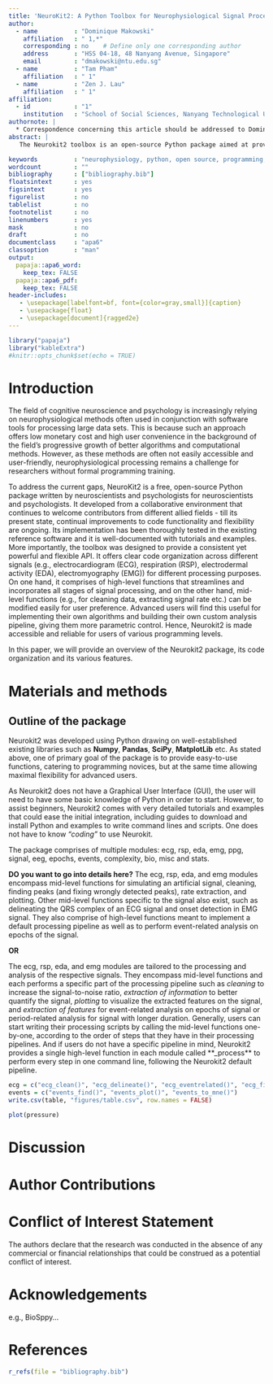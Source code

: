 ```yaml
---
title: 'NeuroKit2: A Python Toolbox for Neurophysiological Signal Processing'
author: 
  - name          : "Dominique Makowski"
    affiliation   : " 1,*"
    corresponding : no    # Define only one corresponding author
    address       : "HSS 04-18, 48 Nanyang Avenue, Singapore"
    email         : "dmakowski@ntu.edu.sg"
  - name          : "Tam Pham"
    affiliation   : " 1"
  - name          : "Zen J. Lau"
    affiliation   : " 1"
affiliation:
  - id            : "1"
    institution   : "School of Social Sciences, Nanyang Technological University, Singapore"
authornote: |
  * Correspondence concerning this article should be addressed to Dominique Makowski (HSS 04-18, 48 Nanyang Avenue, Singapore; dmakowski@ntu.edu.sg).
abstract: |
   The Neurokit2 toolbox is an open-source Python package aimed at providing users with comprehensive and flexible functionality in neurophysiological signal processing. It developed from a collaborative project aimed at offering programming ease for both novice and advanced users to perform elaborate analyses of electrocardiogram (ECG), respiratory (RSP), electrodermal activity (EDA), and electromyography (EMG) data. It comprises of a consistent set of user-friendly, high-level functions that implements an all-in-one cleaning, preprocessing, and processing pipeline with sensible defaults. At the same time, greater flexibility and parametric control can be achieved by using Neurokit2's mid-level functions to build a custom analysis pipeline. [talk about novelty?]

keywords          : "neurophysiology, python, open source, programming, signal processing, ECG, EDA, EMG, RSP"
wordcount         : ""
bibliography      : ["bibliography.bib"]
floatsintext      : yes
figsintext        : yes
figurelist        : no
tablelist         : no
footnotelist      : no
linenumbers       : yes
mask              : no
draft             : no
documentclass     : "apa6"
classoption       : "man"
output: 
  papaja::apa6_word:
    keep_tex: FALSE
  papaja::apa6_pdf:
    keep_tex: FALSE
header-includes:
   - \usepackage[labelfont=bf, font={color=gray,small}]{caption}
   - \usepackage{float}
   - \usepackage[document]{ragged2e}
---
```


\justify

```r
library("papaja")
library("kableExtra")
#knitr::opts_chunk$set(echo = TRUE)
```

# Introduction

The field of cognitive neuroscience and psychology is increasingly relying on neurophysiological methods often used in conjunction with software tools for processing large data sets. This is because such an approach offers low monetary cost and high user convenience in the background of the field's progressive growth of better algorithms and computational methods. However, as these methods are often not easily accessible and user-friendly, neurophysiological processing remains a challenge for researchers without formal programming training.

To address the current gaps, NeuroKit2 is a free, open-source Python package written by neuroscientists and psychologists for neuroscientists and psychologists. It developed from a collaborative environment that continues to welcome contributors from different allied fields - till its present state, continual improvements to code functionality and flexibility are ongoing. Its implementation has been thoroughly tested in the existing reference software and it is well-documented with tutorials and examples. More importantly, the toolbox was designed to provide a consistent yet powerful and flexible API. It offers clear code organization across different signals (e.g., electrocardiogram (ECG), respiration (RSP), electrodermal activity (EDA), electromyography (EMG)) for different processing purposes. On one hand, it comprises of high-level functions that streamlines and incorporates all stages of signal processing, and on the other hand, mid-level functions (e.g., for cleaning data, extracting signal rate etc.) can be modified easily for user preference. Advanced users will find this useful for implementing their own algorithms and building their own custom analysis pipeline, giving them more parametric control. Hence, Neurokit2 is made accessible and reliable for users of various programming levels.

In this paper, we will provide an overview of the Neurokit2 package, its code organization and its various features.


# Materials and methods

## Outline of the package

Neurokit2 was developed using Python drawing on well-established existing libraries such as **Numpy**, **Pandas**, **SciPy**, **MatplotLib** etc. As stated above, one of primary goal of the package is to provide easy-to-use functions, catering to programming novices, but at the same time allowing maximal flexibility for advanced users. 

As Neurokit2 does not have a Graphical User Interface (GUI), the user will need to have some basic knowledge of Python in order to start. However, to assist beginners, Neurokit2 comes with very detailed tutorials and examples that could ease the initial integration, including guides to download and install Python and examples to write command lines and scripts. One does not have to know *"coding"* to use Neurokit. 

The package comprises of multiple modules: ecg, rsp, eda, emg, ppg, signal, eeg, epochs, events, complexity, bio, misc and stats.


**DO you want to go into details here?**
The ecg, rsp, eda, and emg modules encompass mid-level functions for simulating an artificial signal, cleaning, finding peaks (and fixing wrongly detected peaks), rate extraction, and plotting. Other mid-level functions specific to the signal also exist, such as delineating the QRS complex of an ECG signal and onset detection in EMG signal. They also comprise of high-level functions meant to implement a default processing pipeline as well as to perform event-related analysis on epochs of the signal. 

**OR**

The ecg, rsp, eda, and emg modules are tailored to the processing and analysis of the respective signals. They encompass mid-level functions and each performs a specific part of the processing pipeline such as *cleaning* to increase the signal-to-noise ratio, *extraction of information* to better quantify the signal, *plotting* to visualize the extracted features on the signal, and *extraction of features* for event-related analysis on epochs of signal or period-related analysis for signal with longer duration. Generally, users can start writing their processing scripts by calling the mid-level functions one-by-one, according to the order of steps that they have in their processing pipelines. And if users do not have a specific pipeline in mind, Neurokit2 provides a single high-level function in each module called **_process** to perform every step in one command line, following the Neurokit2 default pipeline. 


```r
ecg = c("ecg_clean()", "ecg_delineate()", "ecg_eventrelated()", "ecg_findpeaks()", "ecg_findpeaks()", "ecg_fixpeaks()", "ecg_peaks()", "ecg_plot()", "ecg_process()", "ecg_rate()", "ecg_rate()", "ecg_rsp()", "ecg_simulate()")
events = c("events_find()", "events_plot()", "events_to_mne()")
write.csv(table, "figures/table.csv", row.names = FALSE)
```




```r
plot(pressure)
```

# Discussion

<!-- End -->

# Author Contributions


# Conflict of Interest Statement

The authors declare that the research was conducted in the absence of any commercial or financial relationships that could be construed as a potential conflict of interest.

# Acknowledgements

e.g., BioSppy...

\newpage

# References
```r
r_refs(file = "bibliography.bib")
```

\begingroup
\setlength{\parindent}{-0.5in}
\setlength{\leftskip}{0.5in}

<div id = "refs"></div>
\endgroup